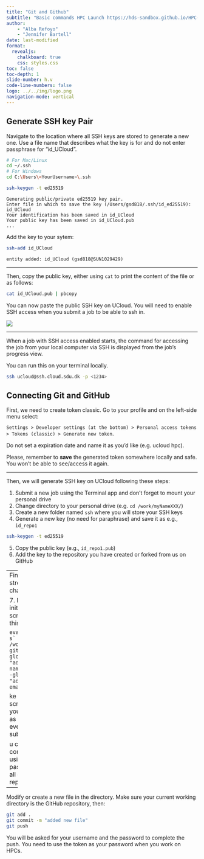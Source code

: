 ```yaml
---
title: "Git and Github"
subtitle: "Basic commands HPC Launch https://hds-sandbox.github.io/HPC-lab/"
author: 
    - "Alba Refoyo"
    - "Jennifer Bartell"
date: last-modified
format: 
  revealjs:
    chalkboard: true
    css: styles.css
toc: false
toc-depth: 1
slide-number: h.v
code-line-numbers: false
logo: ../../img/logo.png
navigation-mode: vertical
---
```


## Generate SSH key Pair

Navigate to the location where all SSH keys are stored to generate a new one. Use a file name that describes what the key is for and do not enter passphrase for "id_UCloud".  

```.bash
# For Mac/Linux
cd ~/.ssh 
# For Windows
cd C:\Users\<YourUsername>\.ssh

ssh-keygen -t ed25519 
```
```
Generating public/private ed25519 key pair.
Enter file in which to save the key (/Users/gsd818/.ssh/id_ed25519): id_UCloud
Your identification has been saved in id_UCloud
Your public key has been saved in id_UCloud.pub
...
```
Add the key to your sytem:
```.bash
ssh-add id_UCloud
```
```
entity added: id_UCloud (gsd818@SUN1029429)
```

---

Then, copy the public key, either using `cat` to print the content of the file or as follows:

```.bash
cat id_UCloud.pub | pbcopy 
```

You can now paste the public SSH key on UCloud. You will need to enable SSH access when you submit a job to be able to ssh in. 

![](../../develop/images/sshkey_step2.png)

---

When a job with SSH access enabled starts, the command for accessing the job from your local computer via SSH is displayed from the job’s progress view. 

You can run this on your terminal locally. 

```.bash
ssh ucloud@ssh.cloud.sdu.dk -p <1234>
```

## Connecting Git and GitHub

First, we need to create token classic. Go to your profile and on the left-side menu select:

`Settings > Developer settings (at the bottom) > Personal access tokens > Tokens (classic) > Generate new token`. 

Do not set a expiration date and name it as you'd like (e.g. ucloud hpc). 

Please, remember to **save** the generated token somewhere locally and safe. You won't be able to see/access it again. 

---

Then, we will generate SSH key on UCloud following these steps:

  1. Submit a new job using the Terminal app and don't forget to mount your personal drive
  2. Change directory to your personal drive (e.g. `cd /work/myNameXXX/`)
  3. Create a new folder named `ssh` where you will store your SSH keys
  4. Generate a new key (no need for paraphrase) and save it as e.g., `id_repo1`
  ```.bash
  ssh-keygen -t ed25519
  ```
  5. Copy the public key (e.g., `id_repo1.pub`)
  6. Add the key to the repository you have created or forked from us on GitHub

  ---
  Finally, to streamline pushing changes...

  7. Modify the initialization bash script to include this code

  ```
  eval `ssh-agent -s`
  ssh-add /work/ssh/id_repo1
  git config --global user.name "add here your name"
  git config --global user.email "add here your email"
  bash -i 
  ```

Make sure this bash script is saved in your personal drive as you will use it every time you submit a new job.

You can now git commit and push using the token as password to save all changes to your repository.

---
Modify or create a new file in the directory. Make sure your current working directory is the GitHub repository, then: 

```.bash
git add . 
git commit -m "added new file"
git push
```

You will be asked for your username and the password to complete the push. You need to use the token as your password when you work on HPCs.  